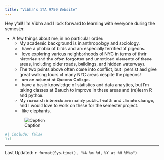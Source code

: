 ```yaml
---
title: "Vibha's STA 9750 Website"
---
```


Hey y'all! I'm Vibha and I look forward to learning with everyone during the semester. 


* A few things about me, in no particular order:
  + My academic background is in anthropology and sociology.
  + I have a phobia of birds and am especially terrified of pigeons.
  + I love exploring various neighborhoods of NYC in terms of their histories and the often forgotten and unnoticed elements of these areas, including older roads, buildings, and hidden waterways.
  + The two points above often come into conflict, but I persist and give great walking tours of many NYC areas despite the pigeons!
  + I am an adjunct at Queens College.
  + I have a basic knowledge of statistics and data analytics, but I'm taking classes at Baruch to improve in these areas and (re)learn R and python.
  + My research interests are mainly public health and climate change, and I would love to work on these for the semester project.
  + I like elephants.
  
  ![Caption](elephant.png)


```r
#| include: false
1+1
```
--------------
Last Updated: `r format(Sys.time(), "%A %m %d, %Y at %H:%M%p")`